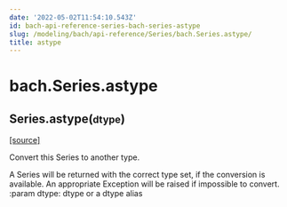 ```yaml
---
date: '2022-05-02T11:54:10.543Z'
id: bach-api-reference-series-bach-series-astype
slug: /modeling/bach/api-reference/Series/bach.Series.astype/
title: astype
---
```


# bach.Series.astype

<div class="method">

<h2 class="signature-method"><span class="additional-name">Series.</span><span class="name">astype(</span><small class="parameter-list"><span class="parameter" id="dtype">dtype</span></small>)</h2>


&#8203;<span class="view-source">[[source]](https://github.com/objectiv/objectiv-analytics/blob/main/bach/bach/series/series.py)</span>

<div class="content">

Convert this Series to another type.

A Series will be returned with the correct type set, if the conversion is available. An appropriate
Exception will be raised if impossible to convert.
:param dtype: dtype or a dtype alias


</div>

</div>
